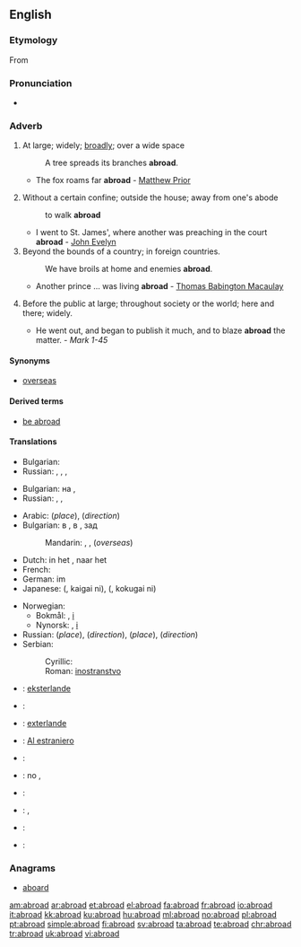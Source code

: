 ==English==

===Etymology===
From {{etyl|enm|en}} {{prefix|a|broad}}

===Pronunciation===
* {{audio|en-us-abroad.ogg|Audio (US)}}

===Adverb===
{{en-adv}}

# {{dated}} At large; widely; [[broadly]]; over a wide space
#: A tree spreads its branches '''abroad'''.
#* The fox roams far '''abroad''' - [[w:Matthew Prior|Matthew Prior]]
# {{dated}} Without a certain confine; outside the house; away from one's abode
#: to walk '''abroad'''
#* I went to St. James', where another was preaching in the court '''abroad''' - [[w:John Evelyn|John Evelyn]]
# Beyond the bounds of a country; in foreign countries.
#: We have broils at home and enemies '''abroad'''.
#* Another prince ... was living '''abroad''' - [[w:Thomas Babington Macaulay|Thomas Babington Macaulay]]
# {{dated}} Before the public at large; throughout society or the world; here and there; widely.
#* He went out, and began to publish it much, and to blaze '''abroad''' the matter. - ''Mark 1-45''

====Synonyms====
* [[overseas]]

====Derived terms====
* [[be abroad]]
<!--*# To be wide of the mark; to be at fault; as, you '''are all abroad''' in your guess.
*# To be at a loss or [[nonplussed]].-->

====Translations====
{{trans-top|at large; widely; broadly; over a wide space}}
* Bulgarian: {{t|bg|навсякъде|sc=Cyrl}}
* Russian: {{t|ru|широко|tr=širokó|sc=Cyrl}}, {{t|ru|вширь|tr=všir’|sc=Cyrl}}, {{t+|ru|повсюду|tr=povsjúdu|sc=Cyrl}}, {{t+|ru|везде|tr=vezdé|sc=Cyrl}}
{{trans-mid}}
{{trans-bottom}}

{{trans-top|without a certain confine; outside the house}}
* Bulgarian: на {{t|bg|открито|sc=Cyrl}}, {{t|bg|извън къщи|sc=Cyrl}}
* Russian: {{t+|ru|снаружи|tr=snarúži|sc=Cyrl}}, {{t+|ru|наружу|tr=narúžu|sc=Cyrl}}, {{t|ru|на улице|tr=na úlice|sc=Cyrl}}
{{trans-mid}}
{{trans-bottom}}

{{trans-top|beyond the bounds of a country; in foreign countries}}
* Arabic: {{qualifier|where}} {{t|ar|في الخارج|tr=fii 'l-khaarij|sc=Arab}} (''place''), {{t|ar|الى الخارج|tr=ilaa 'l-khaarij|sc=Arab}} (''direction'')
* Bulgarian: в {{t|bg|чужбина|sc=Cyrl}}, в {{t|bg|странство|sc=Cyrl}}, зад {{t+|bg|граница|sc=Cyrl}}
*: Mandarin: {{t|cmn|國外|sc=Hani|xs=Mandarin}},  {{t-|cmn|国外|tr=guówài|sc=Hani|xs=Mandarin}},  {{t-|cmn|海外|tr=hǎiwài|sc=Hani|xs=Mandarin}} (''overseas'')
* Dutch: in het {{t+|nl|buitenland}}, naar het {{t+|nl|buitenland}}
* French: {{t|fr|à l'étranger|n}}
* German: im {{t+|de|Ausland}}
* Japanese: {{Jpan|[[海外]]に}} ({{Jpan|[[かいがい]]に}}, kaigai ni), {{Jpan|[[国外]]に}} ({{Jpan|[[こくがい]]に}}, kokugai ni)
{{trans-mid}}
* Norwegian:
** Bokmål: {{t|no|utenlands}}, [[i]] {{t|no|utlandet}}
** Nynorsk: {{t|no|utanlands}}, [[i]] {{t|no|utlandet}}
* Russian: {{t|ru|за границей|tr=za granícej|sc=Cyrl}} (''place''), {{t|ru|за границу|tr=za granícu|sc=Cyrl}} (''direction''), {{qualifier|where}} {{t|ru|за рубежом|tr=za rubežóm|sc=Cyrl}} (''place''), {{t|ru|за рубеж|tr=za rubéž|sc=Cyrl}} (''direction'')
* Serbian:
*: Cyrillic: {{t|sr|иностранство|n|sc=Cyrl}}
*: Roman: [[inostranstvo]] {{n}}
{{trans-bottom}}

{{checktrans-top}}
* {{ttbc|Esperanto}}: [[eksterlande]]
* {{ttbc|French}}: {{t|fr|à l'étranger}}
* {{ttbc|Ido}}: [[exterlande]]
* {{ttbc|Interlingua}}: [[Al estraniero]]
* {{ttbc|Italian}}: {{t|it|all'estero}}
{{checktrans-mid}}
* {{ttbc|Portuguese}}: no {{t+|pt|estrangeiro}}, {{t|[t|além-mar}}
* {{ttbc|Romanian}}: {{t|ro|in străinătate}}
* {{ttbc|Spanish}}: {{t|es|al exterior}}, {{t+|es|ultramar}}
* {{ttbc|Swedish}}: {{t|sv|utomlands}}
* {{ttbc|Welsh}}: {{t|cy|tramor|xs=Welsh}}
{{checktrans-bottom}}

===Anagrams===
* [[aboard]]

[[am:abroad]]
[[ar:abroad]]
[[et:abroad]]
[[el:abroad]]
[[fa:abroad]]
[[fr:abroad]]
[[io:abroad]]
[[it:abroad]]
[[kk:abroad]]
[[ku:abroad]]
[[hu:abroad]]
[[ml:abroad]]
[[no:abroad]]
[[pl:abroad]]
[[pt:abroad]]
[[simple:abroad]]
[[fi:abroad]]
[[sv:abroad]]
[[ta:abroad]]
[[te:abroad]]
[[chr:abroad]]
[[tr:abroad]]
[[uk:abroad]]
[[vi:abroad]]